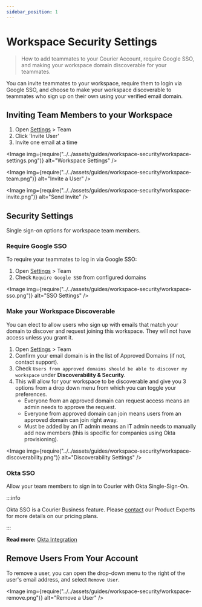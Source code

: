 ```yaml
---
sidebar_position: 1
---
```



# Workspace Security Settings

> How to add teammates to your Courier Account, require Google SSO, and making your workspace domain discoverable for your teammates.

You can invite teammates to your workspace, require them to login via Google SSO, and choose to make your workspace discoverable to teammates who sign up on their own using your verified email domain.

## Inviting Team Members to your Workspace

1. Open [Settings](https://app.courier.com/settings) > Team
2. Click 'Invite User'
3. Invite one email at a time

<Image img={require("../../assets/guides/workspace-security/workspace-settings.png")} alt="Workspace Settings" />

<Image img={require("../../assets/guides/workspace-security/workspace-team.png")} alt="Invite a User" />

<Image img={require("../../assets/guides/workspace-security/workspace-invite.png")} alt="Send Invite" />

## Security Settings

Single sign-on options for workspace team members.

### Require Google SSO

To require your teammates to log in via Google SSO:

1. Open [Settings](https://app.courier.com/settings) > Team
2. Check `Require Google SSO` from configured domains

<Image img={require("../../assets/guides/workspace-security/workspace-sso.png")} alt="SSO Settings" />

### Make your Workspace Discoverable

You can elect to allow users who sign up with emails that match your domain to discover and request joining this workspace. They will not have access unless you grant it.

1. Open [Settings](https://app.courier.com/settings) > Team
2. Confirm your email domain is in the list of Approved Domains (if not, contact support).
3. Check `Users from approved domains should be able to discover my workspace` under **Discoverability & Security**.
4. This will allow for your workspace to be discoverable and give you 3 options from a drop down menu from which you can toggle your preferences.
    - Everyone from an approved domain can request access means an admin needs to approve the request.
    - Everyone from approved domain can join means users from an approved domain can join right away.
    - Must be added by an IT admin means an IT admin needs to manually add new members (this is specific for companies using Okta provisioning).

<Image img={require("../../assets/guides/workspace-security/workspace-discoverability.png")} alt="Discoverability Settings" />

### Okta SSO

Allow your team members to sign in to Courier with Okta Single-Sign-On.

:::info

Okta SSO is a Courier Business feature. Please [contact](https://www.courier.com/request-demo/) our Product Experts for more details on our pricing plans.

:::

**Read more:** [Okta Integration](./okta-integration.mdx)

## Remove Users From Your Account

To remove a user, you can open the drop-down menu to the right of the user's email address, and select `Remove User`.

<Image img={require("../../assets/guides/workspace-security/workspace-remove.png")} alt="Remove a User" />
